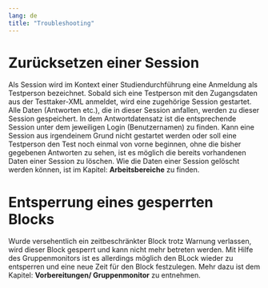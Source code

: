 ```yaml
---
lang: de
title: "Troubleshooting"
---
```


# Zurücksetzen einer Session

Als Session wird im Kontext einer Studiendurchführung eine Anmeldung als Testperson bezeichnet. Sobald sich eine Testperson mit den Zugangsdaten aus der Testtaker-XML anmeldet, wird eine zugehörige Session gestartet. Alle Daten (Antworten etc.), die in dieser Session anfallen, werden zu dieser Session gespeichert. In dem Antwortdatensatz ist die entsprechende Session unter dem jeweiligen Login (Benutzernamen) zu finden. Kann eine Session aus irgendeinem Grund nicht gestartet werden oder soll eine Testperson den Test noch einmal von vorne beginnen, ohne die bisher gegebenen Antworten zu sehen, ist es möglich die bereits vorhandenen Daten einer Session zu löschen. Wie die Daten einer Session gelöscht werden können, ist im Kapitel: **Arbeitsbereiche** zu finden.

# Entsperrung eines gesperrten Blocks

Wurde versehentlich ein zeitbeschränkter Block trotz Warnung verlassen, wird dieser Block gesperrt und kann nicht mehr betreten werden. Mit Hilfe des Gruppenmonitors ist es allerdings möglich den BLock wieder zu entsperren und eine neue Zeit für den Block festzulegen. Mehr dazu ist dem Kapitel: **Vorbereitungen/ Gruppenmonitor** zu entnehmen.